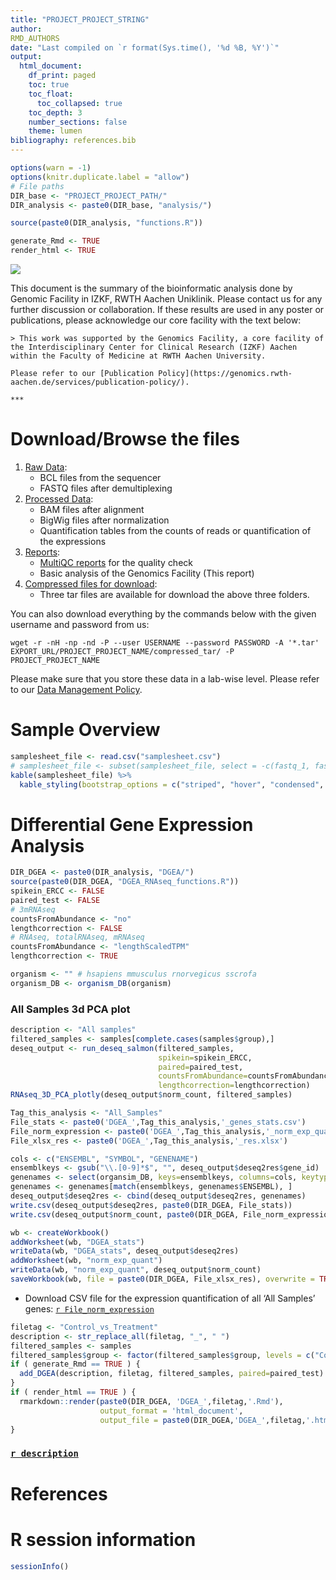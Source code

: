 ```yaml
---
title: "PROJECT_PROJECT_STRING"
author: 
RMD_AUTHORS
date: "Last compiled on `r format(Sys.time(), '%d %B, %Y')`"
output:
  html_document:
    df_print: paged
    toc: true
    toc_float:
      toc_collapsed: true
    toc_depth: 3
    number_sections: false
    theme: lumen
bibliography: references.bib
---
```


```r
options(warn = -1)
options(knitr.duplicate.label = "allow")
# File paths
DIR_base <- "PROJECT_PROJECT_PATH/"
DIR_analysis <- paste0(DIR_base, "analysis/")

source(paste0(DIR_analysis, "functions.R"))

generate_Rmd <- TRUE
render_html <- TRUE
```

![](RMD_INSTITUTE_LOGO)

This document is the summary of the bioinformatic analysis done by Genomic Facility in IZKF, RWTH Aachen Uniklinik. Please contact us for any further discussion or collaboration. If these results are used in any poster or publications, please acknowledge our core facility with the text below:

    > This work was supported by the Genomics Facility, a core facility of the Interdisciplinary Center for Clinical Research (IZKF) Aachen within the Faculty of Medicine at RWTH Aachen University.

    Please refer to our [Publication Policy](https://genomics.rwth-aachen.de/services/publication-policy/).

    ***

# Download/Browse the files

1. [Raw Data](EXPORT_URL/PROJECT_PROJECT_NAME/1_Raw_Data): 
    * BCL files from the sequencer
    * FASTQ files after demultiplexing
2. [Processed Data](EXPORT_URL/PROJECT_PROJECT_NAME/2_Processed_data): 
    * BAM files after alignment
    * BigWig files after normalization
    * Quantification tables from the counts of reads or quantification of the expressions
3. [Reports](EXPORT_URL/PROJECT_PROJECT_NAME/3_Reports):
    * [MultiQC reports](EXPORT_URL/PROJECT_PROJECT_NAME/3_Reports/multiqc/multiqc_report.html) for the quality check
    * Basic analysis of the Genomics Facility (This report)
4. [Compressed files for download](EXPORT_URL/PROJECT_PROJECT_NAME/compressed_tar/):
    * Three tar files are available for download the above three folders.
  
You can also download everything by the commands below with the given username and password from us:

```
wget -r -nH -np -nd -P --user USERNAME --password PASSWORD -A '*.tar' EXPORT_URL/PROJECT_PROJECT_NAME/compressed_tar/ -P PROJECT_PROJECT_NAME 
```

Please make sure that you store these data in a lab-wise level. Please refer to our [Data Management Policy](https://genomics.rwth-aachen.de/services/data-management-policy/).

\textcolor{red}{Your data will be deleted according to this policy automatically. Please download everything.}

# Sample Overview

```r
samplesheet_file <- read.csv("samplesheet.csv")
# samplesheet_file <- subset(samplesheet_file, select = -c(fastq_1, fastq_2))
kable(samplesheet_file) %>%
  kable_styling(bootstrap_options = c("striped", "hover", "condensed", "responsive"), full_width = FALSE)
```

# Differential Gene Expression Analysis

```r
DIR_DGEA <- paste0(DIR_analysis, "DGEA/")
source(paste0(DIR_DGEA, "DGEA_RNAseq_functions.R"))
spikein_ERCC <- FALSE
paired_test <- FALSE
# 3mRNAseq
countsFromAbundance <- "no"
lengthcorrection <- FALSE
# RNAseq, totalRNAseq, mRNAseq
countsFromAbundance <- "lengthScaledTPM"
lengthcorrection <- TRUE

organism <- "" # hsapiens mmusculus rnorvegicus sscrofa
organism_DB <- organism_DB(organism)

```

### All Samples 3d PCA plot

```r
description <- "All samples"
filtered_samples <- samples[complete.cases(samples$group),]
deseq_output <- run_deseq_salmon(filtered_samples, 
                                 spikein=spikein_ERCC, 
                                 paired=paired_test,
                                 countsFromAbundance=countsFromAbundance,
                                 lengthcorrection=lengthcorrection)
RNAseq_3D_PCA_plotly(deseq_output$norm_count, filtered_samples)
```

```r
Tag_this_analysis <- "All_Samples"
File_stats <- paste0('DGEA_',Tag_this_analysis,'_genes_stats.csv')
File_norm_expression <- paste0('DGEA_',Tag_this_analysis,'_norm_exp_quant.csv')
File_xlsx_res <- paste0('DGEA_',Tag_this_analysis,'_res.xlsx')

cols <- c("ENSEMBL", "SYMBOL", "GENENAME")
ensemblkeys <- gsub("\\.[0-9]*$", "", deseq_output$deseq2res$gene_id)
genenames <- select(organsim_DB, keys=ensemblkeys, columns=cols, keytype="ENSEMBL")
genenames <- genenames[match(ensemblkeys, genenames$ENSEMBL), ]
deseq_output$deseq2res <- cbind(deseq_output$deseq2res, genenames)
write.csv(deseq_output$deseq2res, paste0(DIR_DGEA, File_stats))
write.csv(deseq_output$norm_count, paste0(DIR_DGEA, File_norm_expression))

wb <- createWorkbook()
addWorksheet(wb, "DGEA_stats")
writeData(wb, "DGEA_stats", deseq_output$deseq2res)
addWorksheet(wb, "norm_exp_quant")
writeData(wb, "norm_exp_quant", deseq_output$norm_count)
saveWorkbook(wb, file = paste0(DIR_DGEA, File_xlsx_res), overwrite = TRUE)
```

* Download CSV file for the expression quantification of all 'All Samples' genes: [`r File_norm_expression`](`r paste0("DGEA/",File_norm_expression)`)

<!-- ### [Correlation analysis](DGEA_correlation_analysis.html) -->


```r
filetag <- "Control_vs_Treatment"
description <- str_replace_all(filetag, "_", " ")
filtered_samples <- samples
filtered_samples$group <- factor(filtered_samples$group, levels = c("Control","Treatment"))
if ( generate_Rmd == TRUE ) {
  add_DGEA(description, filetag, filtered_samples, paired=paired_test)
}
if ( render_html == TRUE ) {
  rmarkdown::render(paste0(DIR_DGEA, 'DGEA_',filetag,'.Rmd'), 
                    output_format = 'html_document',
                    output_file = paste0(DIR_DGEA,'DGEA_',filetag,'.html'))
}

```
### [`r description`](`r paste0(DIR_DGEA, 'DGEA_',filetag,'.html')`)

<!-- INSERTING POINT -->

# References

<div id="refs"></div>


# R session information

```r
sessionInfo()
```